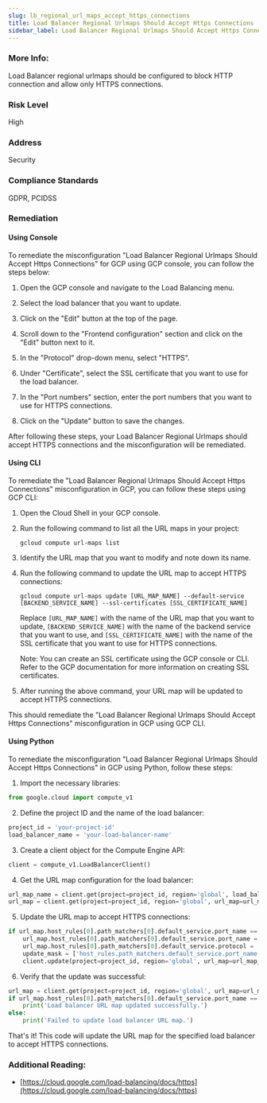```yaml
---
slug: lb_regional_url_maps_accept_https_connections
title: Load Balancer Regional Urlmaps Should Accept Https Connections
sidebar_label: Load Balancer Regional Urlmaps Should Accept Https Connections
---
```


### More Info:

Load Balancer regional urlmaps should be configured to block HTTP connection and allow only HTTPS connections.

### Risk Level

High

### Address

Security

### Compliance Standards

GDPR, PCIDSS

### Remediation

#### Using Console

To remediate the misconfiguration "Load Balancer Regional Urlmaps Should Accept Https Connections" for GCP using GCP console, you can follow the steps below:

1. Open the GCP console and navigate to the Load Balancing menu.

2. Select the load balancer that you want to update.

3. Click on the "Edit" button at the top of the page.

4. Scroll down to the "Frontend configuration" section and click on the "Edit" button next to it.

5. In the "Protocol" drop-down menu, select "HTTPS".

6. Under "Certificate", select the SSL certificate that you want to use for the load balancer.

7. In the "Port numbers" section, enter the port numbers that you want to use for HTTPS connections.

8. Click on the "Update" button to save the changes.

After following these steps, your Load Balancer Regional Urlmaps should accept HTTPS connections and the misconfiguration will be remediated.

#### Using CLI

To remediate the "Load Balancer Regional Urlmaps Should Accept Https Connections" misconfiguration in GCP, you can follow these steps using GCP CLI:

1. Open the Cloud Shell in your GCP console.
2. Run the following command to list all the URL maps in your project:

   ```
   gcloud compute url-maps list
   ```

3. Identify the URL map that you want to modify and note down its name.
4. Run the following command to update the URL map to accept HTTPS connections:

   ```
   gcloud compute url-maps update [URL_MAP_NAME] --default-service [BACKEND_SERVICE_NAME] --ssl-certificates [SSL_CERTIFICATE_NAME]
   ```

   Replace `[URL_MAP_NAME]` with the name of the URL map that you want to update, `[BACKEND_SERVICE_NAME]` with the name of the backend service that you want to use, and `[SSL_CERTIFICATE_NAME]` with the name of the SSL certificate that you want to use for HTTPS connections.

   Note: You can create an SSL certificate using the GCP console or CLI. Refer to the GCP documentation for more information on creating SSL certificates.

5. After running the above command, your URL map will be updated to accept HTTPS connections.

This should remediate the "Load Balancer Regional Urlmaps Should Accept Https Connections" misconfiguration in GCP using GCP CLI.

#### Using Python

To remediate the misconfiguration "Load Balancer Regional Urlmaps Should Accept Https Connections" in GCP using Python, follow these steps:

1. Import the necessary libraries:

``` python
from google.cloud import compute_v1
```

2. Define the project ID and the name of the load balancer:

``` python
project_id = 'your-project-id'
load_balancer_name = 'your-load-balancer-name'
```

3. Create a client object for the Compute Engine API:

``` python
client = compute_v1.LoadBalancerClient()
```

4. Get the URL map configuration for the load balancer:

``` python
url_map_name = client.get(project=project_id, region='global', load_balancer=load_balancer_name).url_map
url_map = client.get(project=project_id, region='global', url_map=url_map_name)
```

5. Update the URL map to accept HTTPS connections:

``` python
if url_map.host_rules[0].path_matchers[0].default_service.port_name == '80':
    url_map.host_rules[0].path_matchers[0].default_service.port_name = '443'
    url_map.host_rules[0].path_matchers[0].default_service.protocol = 'HTTPS'
    update_mask = ['host_rules.path_matchers.default_service.port_name', 'host_rules.path_matchers.default_service.protocol']
    client.update(project=project_id, region='global', url_map=url_map_name, url_map_resource=url_map, update_mask=update_mask)
```

6. Verify that the update was successful:

``` python
url_map = client.get(project=project_id, region='global', url_map=url_map_name)
if url_map.host_rules[0].path_matchers[0].default_service.port_name == '443' and url_map.host_rules[0].path_matchers[0].default_service.protocol == 'HTTPS':
    print('Load balancer URL map updated successfully.')
else:
    print('Failed to update load balancer URL map.')
```

That's it! This code will update the URL map for the specified load balancer to accept HTTPS connections.


### Additional Reading:

- [https://cloud.google.com/load-balancing/docs/https](https://cloud.google.com/load-balancing/docs/https) 

